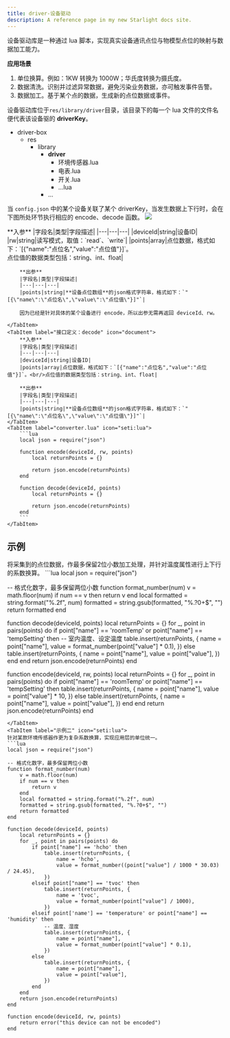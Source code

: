 ```yaml
---
title: driver-设备驱动
description: A reference page in my new Starlight docs site.
---
```



设备驱动库是一种通过 lua 脚本，实现真实设备通讯点位与物模型点位的映射与数据加工能力。

**应用场景**
1. 单位换算。例如：1KW 转换为 1000W；华氏度转换为摄氏度。
2. 数据清洗。识别并过滤异常数据，避免污染业务数据，亦可触发事件告警。
3. 数据加工。基于某个点的数据，生成新的点位数据或事件。

设备驱动库位于`res/library/driver`目录，该目录下的每一个 lua 文件的文件名便代表该设备驱的 **driverKey**。
<FileTree>
- driver-box
    - res
        - library
            - **driver**
                - 环境传感器.lua
                - 电表.lua
                - 开关.lua
                - ...lua
            - ...
</FileTree>

当 `config.json` 中的某个设备关联了某个 driverKey，当发生数据上下行时，会在下图所处环节执行相应的 encode、decode 函数。
![](/driver-box/library_driver.svg)



<Tabs>
    <TabItem label="接口定义：encode" icon="document">
        **入参**
        |字段名|类型|字段描述|
        |---|---|---|
        |deviceId|string|设备ID|
        |rw|string|读写模式，取值：`read`、`write`|
        |points|array|点位数据，格式如下：`[{"name":"点位名","value":"点位值"}]`。<br/>点位值的数据类型包括：string、int、float|

        **出参**
        |字段名|类型|字段描述|
        |---|---|---|
        |points|string|**设备点位数组**的json格式字符串，格式如下：`"[{\"name\":\"点位名\",\"value\":\"点位值\"}]"`|

        因为已经是针对具体的某个设备进行 encode，所以出参无需再返回 deviceId、rw。

    </TabItem>
    <TabItem label="接口定义：decode" icon="document">
        **入参**
        |字段名|类型|字段描述|
        |---|---|---|
        |deviceId|string|设备ID|
        |points|array|点位数据，格式如下：`[{"name":"点位名","value":"点位值"}]`。<br/>点位值的数据类型包括：string、int、float|

        **出参**
        |字段名|类型|字段描述|
        |---|---|---|
        |points|string|**设备点位数组**的json格式字符串，格式如下：`"[{\"name\":\"点位名\",\"value\":\"点位值\"}]"`|
    </TabItem>
    <TabItem label="converter.lua" icon="seti:lua">
        ```lua
        local json = require("json")

        function encode(deviceId, rw, points)
            local returnPoints = {}

            return json.encode(returnPoints)
        end

        function decode(deviceId, points)
            local returnPoints = {}

            return json.encode(returnPoints)
        end
        ```
    </TabItem>
</Tabs>

## 示例

<Tabs>
<TabItem label="示例一" icon="seti:lua">
将采集到的点位数据，作最多保留2位小数加工处理，并针对温度属性进行上下行的系数换算。
```lua
local json = require("json")

-- 格式化数字，最多保留两位小数
function format_number(num)
    v = math.floor(num)
    if num == v then
        return v
    end
    local formatted = string.format("%.2f", num)
    formatted = string.gsub(formatted, "%.?0+$", "")
    return formatted
end

function decode(deviceId, points)
    local returnPoints = {}
    for _, point in pairs(points) do
        if point["name"] == 'roomTemp' or point["name"] == 'tempSetting' then
            -- 室内温度、设定温度
            table.insert(returnPoints, {
                name = point["name"],
                value = format_number(point["value"] * 0.1),
            })
        else
            table.insert(returnPoints, {
                name = point["name"],
                value = point["value"],
            })
        end
    end
    return json.encode(returnPoints)
end

function encode(deviceId, rw, points)
    local returnPoints = {}
    for _, point in pairs(points) do
        if point["name"] == 'roomTemp' or point["name"] == 'tempSetting' then
            table.insert(returnPoints, {
                name = point["name"],
                value = point["value"] * 10,
            })
        else
            table.insert(returnPoints, {
                name = point["name"],
                value = point["value"],
            })
        end
    end
    return json.encode(returnPoints)
end
```
</TabItem>
<TabItem label="示例二" icon="seti:lua">
针对某款环境传感器作更为复杂系数换算，实现应用层的单位统一。
```lua
local json = require("json")

-- 格式化数字，最多保留两位小数
function format_number(num)
    v = math.floor(num)
    if num == v then
        return v
    end
    local formatted = string.format("%.2f", num)
    formatted = string.gsub(formatted, "%.?0+$", "")
    return formatted
end

function decode(deviceId, points)
    local returnPoints = {}
    for _, point in pairs(points) do
        if point["name"] == 'hcho' then
            table.insert(returnPoints, {
                name = 'hcho',
                value = format_number((point["value"] / 1000 * 30.03) / 24.45),
            })
        elseif point["name"] == 'tvoc' then
            table.insert(returnPoints, {
                name = 'tvoc',
                value = format_number(point["value"] / 1000),
            })
        elseif point['name'] == 'temperature' or point["name"] == 'humidity' then
            -- 温度、湿度
            table.insert(returnPoints, {
                name = point["name"],
                value = format_number(point["value"] * 0.1),
            })
        else
            table.insert(returnPoints, {
                name = point["name"],
                value = point["value"],
            })
        end
    end
    return json.encode(returnPoints)
end

function encode(deviceId, rw, points)
    return error("this device can not be encoded")
end
```
</TabItem>
</Tabs>

